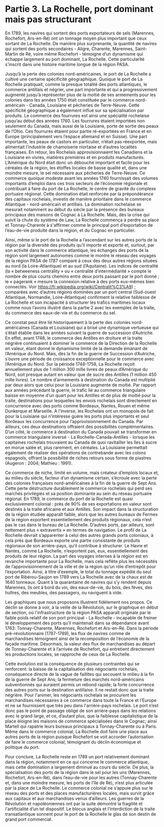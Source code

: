 

# Partie 3. La Rochelle, port dominant mais pas structurant

<Caller id="viz-principale-partie-3" step={1} />

En 1789, les navires qui sortent des ports exportateurs de sels (Marennes, Rochefort, Ars-en-Ré) ont un tonnage moyen plus important que ceux sortant de La Rochelle. De manière plus surprenante, la quantité de navires qui sortent des ports secondaires - Aligre, Charente, Marennes, Saint-Martin de Ré, voire même Rochefort - témoigne d’un dynamisme qui échappe largement au port dominant, La Rochelle. Cette particularité s'inscrit dans une histoire maritime longue de la région PASA.

Jusqu’à la perte des colonies nord-américaines, le port de La Rochelle a cultivé une certaine spécificité géographique. Quoique le port de La Rochelle pratiquait, comme la presque totalité des ports atlantiques, le commerce antillais et négrier, une part importante et qui a progressivement augmenté jusqu’à représenter plus de la moitié de ses armements pour les colonies dans les années 1750 était constituée par le commerce nord-américain - Canada, Louisiane et pêcheries de Terre-Neuve. Cette spécificité géographique a également influé sur sa spécialisation par produits. Le commerce des fourrures est ainsi une spécialité rochelaise jusqu’au début des années 1760. Les fourrures étaient importées non seulement du Canada, mais aussi de la Louisiane, porte de sortie des peaux de l’Ohio. Ces fourrures étaient pour partie ré-exportées en France et en Europe (principalement vers l’espace allemand et en Suisse). Une part importante, les peaux de castors en particulier, n’était pas réexportée, mais alimentait l’industrie de chamoiserie niortaise et d’autres localités françaises. En retour, les Rochelais approvisionnaient les Canadiens et la Louisiane en vivres, matières premières et en produits manufacturés. L’Amérique du Nord était donc un débouché important et facile pour les céréales de la région, les étoffes locales de basse qualité et, dans une moindre mesure, le sel nécessaire aux pêcheries de Terre-Neuve. Ce commerce quoique modeste avant les années 1740 fournissait des volumes importants d’emploi dans ces trois secteurs de l’économie régionale et contribuait à faire du port de La Rochelle, le centre de gravité du complexe portuaire régional. Cette domination était renforcée par la prépondérance des capitaux rochelais, investis de manière prioritaire dans le commerce Atlantique - nord-américain et antillais. La domination rochelaise se mesurait notamment au début du siècle par la présence des bureaux principaux des maisons de Cognac à La Rochelle. Mais, dès la crise qui suivit la chute du système de Law, La Rochelle commença à perdre sa place et Tonnay-Charente à s'affirmer comme le principal port d’exportation de l’eau-de-vie produite dans la région, et du Cognac en particulier. 

<Caller id="viz-principale-partie-3" step={2} />

Ainsi, même si le port de la Rochelle a l’ascendant sur les autres ports de la région par la diversité des produits qu’il importe et exporte et, surtout, par son activité dans le commerce atlantique, les échanges des ports de la région sont largement autonomes comme le montre le réseau des voyages de la région PASA de 1787 comparé à ceux des deux autres régions situées au nord (la Loire-Atlantique) et au sud (l’Aquitaine). Les indices de centralité (la « betweeness centrality » ou « centralité d’intermédiarité » compte le nombre de plus courts chemins entre deux ports passant par le port donné ; le « pagerank » mesure la connexion relative à des ports eux-mêmes bien connectés. Voir <a href="https://fr.wikipedia.org/wiki/Centralit%25C3%25A9" target="blank" rel="noopener noreferrer">https://fr.wikipedia.org/wiki/Centralit%C3%A9</a>) ; comparées avec d’autres régions dominées par un port central (Sud-ouest Atlantique, Normandie, Loire-Atlantique) confirment la relative faiblesse de La Rochelle et son incapacité à structurer les trafics maritimes locaux comme nous l’avons illustré dans la partie 2 avec les exemples de la traite, du commerce des eaux-de-vie et du commerce du sel.

Ce constat peut être lié historiquement à la perte des colonies nord-américaines (Canada et Louisiane) qui a brisé une dynamique vertueuse qui s’était établie dans les années suivant la guerre de succession d’Autriche. En effet, avant 1748, le commerce des Antilles en droiture et la traite négrière continuaient à dominer le commerce de la Direction de la Rochelle en valeur, étant donné le dynamisme limité de la demande émanant de l’Amérique du Nord. Mais, dès la fin de la guerre de Succession d’Autriche, s’ouvre une période de croissance exceptionnelle pour le commerce avec l’Amérique du Nord. Sur la période 1748-1758, La Rochelle reçoit annuellement plus de 1 million 300 mille livres de peaux d’Amérique du Nord, soit presque autant en valeur que de sucre des Antilles (1 million 450 mille livres). Le nombre d’armements à destination du Canada est multiplié par deux alors que celui pour la Louisiane augmente de moitié. Par rapport aux années précédant la guerre, le trafic lié au commerce triangulaire baisse en moyenne d’un quart pour les Antilles et de plus de moitié pour la traite, destinations pour lesquelles les envois rochelais sont directement en concurrence avec des ports comme Bordeaux, Nantes, Rouen et même Dunkerque et Marseille. A l’inverse, les Rochelais ont un monopole de fait pour la Louisiane qui n’intéresse guère les ports plus importants et seul Bordeaux les concurrence pour l’approvisionnement du Canada. Par ailleurs, ces deux destinations offraient des possibilités complémentaires. D’un côté, le commerce à destination du Canada pouvait se transformer en commerce triangulaire inversé - La Rochelle-Canada-Antilles - lorsque les capitaines rochelais trouvaient au Canada de quoi ravitailler les îles à sucre en morue salée et, plus rarement, en céréales. La Louisiane permettait également de réaliser des opérations de contrebande avec les colons espagnols, offrant la possibilité de riches retours sous forme de piastres (Augeron : 2004; Mathieu : 1991).

<Caller id="viz-principale-partie-3" step={3} />

Ce commerce de niche, limité en volume, mais créateur d’emplois locaux et, au milieu du siècle, facteur d’un dynamisme certain, s’écroule avec la perte des colonies françaises nord-américaines à la fin de la guerre de Sept Ans. Cette perte déstructure durablement le commerce rochelais qui perd ses marchés privilégiés et sa position dominante au sein du réseau portuaire régional. En 1789, le commerce du port de la Rochelle est quasi exclusivement colonial : près de 90% de ses exportations en valeur sont destinés à la traite africaine et aux Antilles. Son impact dans la structuration de la région étudiée apparaît faible, alors que les autres bureaux de Fermes de la région exportent essentiellement des produits régionaux, cela n’est pas le cas dans le bureau de La Rochelle. D’autres ports, par ailleurs, sont nettement plus « extravertis » en termes de navigation. Le profil de La Rochelle devrait s’apparenter à celui des autres grands ports coloniaux, à cela près que Bordeaux exporte une partie consistante de produits régionaux de son arrière-pays, qu’il contribue à structurer. Le Havre et Nantes, comme La Rochelle, n’exportent pas, eux, essentiellement des produits de leur région. La part des voyages internes à la région est en revanche importante pour La Rochelle, mais cela reflète plus les nécessités de l’approvisionnement de la ville et de la région qu’un rôle d’entrepôt pour l’exportation. Ainsi, à titre d’exemple, le total du tonnage expédié du seul port de Ribérou-Saujon en 1789 vers La Rochelle avec de la chaux est de 1640 tonneaux. Quant à la quarantaine de navires qui s’y rendent depuis Marennes, ils ont à bord du vin, des eaux-de-vie, du bois, des fèves, des huîtres, des meubles, des passagers, ou naviguent à vide.

Les graphiques que nous proposons illustrent fidèlement nos propos. Ce déclin se donne à voir, à la veille de la Révolution, sur le graphique en début de section, où l'infrastructure de la région PASA apparaît originale par le faible poids relatif de son port principal - La Rochelle - incapable de freiner le développement des ports qu’il maintenait dans sa dépendance avant 1763: Tonnay-Charente, Marennes, Rochefort et Ars-en-Ré. Dans la période pré-révolutionnaire (1787-1789), les flux de navires comme de marchandises témoignent ainsi de la recomposition de l’économie de la façade maritime. Désormais, la valeur des flux de marchandises au départ de Tonnay-Charente et à l’arrivée de Rochefort, qui entretient directement les productions locales, se rapproche de ceux de La Rochelle.

Cette évolution est la conséquence de plusieurs contraintes qui se renforcent: la baisse de la capitalisation des négociants rochelais, conséquence directe de la vague de faillites qui secouent le milieu à la fin de la guerre de Sept Ans; la fermeture des marchés nord-américains subventionnés qui auraient permis un rebond rapide; la forte concurrence des autres ports sur la destination antillaise. Il ne restait donc que la traite négrière. Pour l'animer, les négociants rochelais se procurent les marchandises nécessaires à ce commerce dans toute la France et l’Europe et ne se fournissent que très peu dans l'arrière-pays rochelais. Le port n’est donc pas le point de passage obligé de son arrière-pays dans les relations avec le grand large, et ce, d’autant plus, que la faiblesse capitalistique de la place éloigne les maisons de commerce spécialisées dans le Cognac; ainsi Martell qui rapatrie leurs bureaux principaux à Tonnay-Charente ou à Paris. Même dans le commerce colonial, La Rochelle doit faire une place aux autres ports de la région puisque Rochefort se voit accorder l’autorisation de faire le commerce colonial, témoignant du déclin économique et politique du port.

Pour conclure, La Rochelle reste en 1789 un port relativement dominant dans la région, notamment en ce qui concerne le commerce atlantique, mais cette domination a largement diminué au cours du siècle. De plus, la spécialisation des ports de la région dans le sel pour les uns (Marennes, Rochefort, Ars-en-Ré), dans l’eau-de-vie pour les autres (Tonnay-Charente et, dans une moindre mesure, les ports de l’île de Ré), n’est plus articulée par la place de La Rochelle. Le commerce colonial ne s’appuie plus sur le réseau des ports et des places manufacturières locales, mais survit grâce aux capitaux et aux marchandises venus d’ailleurs. Les guerres de la Révolution et napoléoniennes ont par la suite démontré la fragilité et l'artificialité d’un tel dispositif. Le blocus anglais et l’interdiction de la traite transatlantique sonnent pour le port de la Rochelle le glas de son destin de grand port commercial. 

<Caller id="partie-3-comparaison-exports-coloniaux" />


